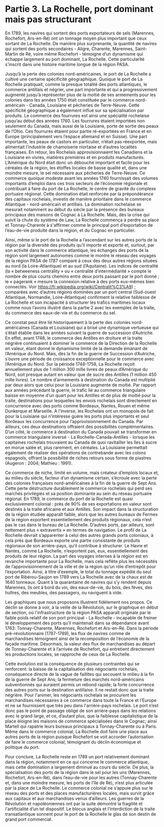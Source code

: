 

# Partie 3. La Rochelle, port dominant mais pas structurant

<Caller id="viz-principale-partie-3" step={1} />

En 1789, les navires qui sortent des ports exportateurs de sels (Marennes, Rochefort, Ars-en-Ré) ont un tonnage moyen plus important que ceux sortant de La Rochelle. De manière plus surprenante, la quantité de navires qui sortent des ports secondaires - Aligre, Charente, Marennes, Saint-Martin de Ré, voire même Rochefort - témoigne d’un dynamisme qui échappe largement au port dominant, La Rochelle. Cette particularité s'inscrit dans une histoire maritime longue de la région PASA.

Jusqu’à la perte des colonies nord-américaines, le port de La Rochelle a cultivé une certaine spécificité géographique. Quoique le port de La Rochelle pratiquait, comme la presque totalité des ports atlantiques, le commerce antillais et négrier, une part importante et qui a progressivement augmenté jusqu’à représenter plus de la moitié de ses armements pour les colonies dans les années 1750 était constituée par le commerce nord-américain - Canada, Louisiane et pêcheries de Terre-Neuve. Cette spécificité géographique a également influé sur sa spécialisation par produits. Le commerce des fourrures est ainsi une spécialité rochelaise jusqu’au début des années 1760. Les fourrures étaient importées non seulement du Canada, mais aussi de la Louisiane, porte de sortie des peaux de l’Ohio. Ces fourrures étaient pour partie ré-exportées en France et en Europe (principalement vers l’espace allemand et en Suisse). Une part importante, les peaux de castors en particulier, n’était pas réexportée, mais alimentait l’industrie de chamoiserie niortaise et d’autres localités françaises. En retour, les Rochelais approvisionnaient les Canadiens et la Louisiane en vivres, matières premières et en produits manufacturés. L’Amérique du Nord était donc un débouché important et facile pour les céréales de la région, les étoffes locales de basse qualité et, dans une moindre mesure, le sel nécessaire aux pêcheries de Terre-Neuve. Ce commerce quoique modeste avant les années 1740 fournissait des volumes importants d’emploi dans ces trois secteurs de l’économie régionale et contribuait à faire du port de La Rochelle, le centre de gravité du complexe portuaire régional. Cette domination était renforcée par la prépondérance des capitaux rochelais, investis de manière prioritaire dans le commerce Atlantique - nord-américain et antillais. La domination rochelaise se mesurait notamment au début du siècle par la présence des bureaux principaux des maisons de Cognac à La Rochelle. Mais, dès la crise qui suivit la chute du système de Law, La Rochelle commença à perdre sa place et Tonnay-Charente à s'affirmer comme le principal port d’exportation de l’eau-de-vie produite dans la région, et du Cognac en particulier. 

<Caller id="viz-principale-partie-3" step={2} />

Ainsi, même si le port de la Rochelle a l’ascendant sur les autres ports de la région par la diversité des produits qu’il importe et exporte et, surtout, par son activité dans le commerce atlantique, les échanges des ports de la région sont largement autonomes comme le montre le réseau des voyages de la région PASA de 1787 comparé à ceux des deux autres régions situées au nord (la Loire-Atlantique) et au sud (l’Aquitaine). Les indices de centralité (la « betweeness centrality » ou « centralité d’intermédiarité » compte le nombre de plus courts chemins entre deux ports passant par le port donné ; le « pagerank » mesure la connexion relative à des ports eux-mêmes bien connectés. Voir <a href="https://fr.wikipedia.org/wiki/Centralit%25C3%25A9" target="blank" rel="noopener noreferrer">https://fr.wikipedia.org/wiki/Centralit%C3%A9</a>) ; comparées avec d’autres régions dominées par un port central (Sud-ouest Atlantique, Normandie, Loire-Atlantique) confirment la relative faiblesse de La Rochelle et son incapacité à structurer les trafics maritimes locaux comme nous l’avons illustré dans la partie 2 avec les exemples de la traite, du commerce des eaux-de-vie et du commerce du sel.

Ce constat peut être lié historiquement à la perte des colonies nord-américaines (Canada et Louisiane) qui a brisé une dynamique vertueuse qui s’était établie dans les années suivant la guerre de succession d’Autriche. En effet, avant 1748, le commerce des Antilles en droiture et la traite négrière continuaient à dominer le commerce de la Direction de la Rochelle en valeur, étant donné le dynamisme limité de la demande émanant de l’Amérique du Nord. Mais, dès la fin de la guerre de Succession d’Autriche, s’ouvre une période de croissance exceptionnelle pour le commerce avec l’Amérique du Nord. Sur la période 1748-1758, La Rochelle reçoit annuellement plus de 1 million 300 mille livres de peaux d’Amérique du Nord, soit presque autant en valeur que de sucre des Antilles (1 million 450 mille livres). Le nombre d’armements à destination du Canada est multiplié par deux alors que celui pour la Louisiane augmente de moitié. Par rapport aux années précédant la guerre, le trafic lié au commerce triangulaire baisse en moyenne d’un quart pour les Antilles et de plus de moitié pour la traite, destinations pour lesquelles les envois rochelais sont directement en concurrence avec des ports comme Bordeaux, Nantes, Rouen et même Dunkerque et Marseille. A l’inverse, les Rochelais ont un monopole de fait pour la Louisiane qui n’intéresse guère les ports plus importants et seul Bordeaux les concurrence pour l’approvisionnement du Canada. Par ailleurs, ces deux destinations offraient des possibilités complémentaires. D’un côté, le commerce à destination du Canada pouvait se transformer en commerce triangulaire inversé - La Rochelle-Canada-Antilles - lorsque les capitaines rochelais trouvaient au Canada de quoi ravitailler les îles à sucre en morue salée et, plus rarement, en céréales. La Louisiane permettait également de réaliser des opérations de contrebande avec les colons espagnols, offrant la possibilité de riches retours sous forme de piastres (Augeron : 2004; Mathieu : 1991).

<Caller id="viz-principale-partie-3" step={3} />

Ce commerce de niche, limité en volume, mais créateur d’emplois locaux et, au milieu du siècle, facteur d’un dynamisme certain, s’écroule avec la perte des colonies françaises nord-américaines à la fin de la guerre de Sept Ans. Cette perte déstructure durablement le commerce rochelais qui perd ses marchés privilégiés et sa position dominante au sein du réseau portuaire régional. En 1789, le commerce du port de la Rochelle est quasi exclusivement colonial : près de 90% de ses exportations en valeur sont destinés à la traite africaine et aux Antilles. Son impact dans la structuration de la région étudiée apparaît faible, alors que les autres bureaux de Fermes de la région exportent essentiellement des produits régionaux, cela n’est pas le cas dans le bureau de La Rochelle. D’autres ports, par ailleurs, sont nettement plus « extravertis » en termes de navigation. Le profil de La Rochelle devrait s’apparenter à celui des autres grands ports coloniaux, à cela près que Bordeaux exporte une partie consistante de produits régionaux de son arrière-pays, qu’il contribue à structurer. Le Havre et Nantes, comme La Rochelle, n’exportent pas, eux, essentiellement des produits de leur région. La part des voyages internes à la région est en revanche importante pour La Rochelle, mais cela reflète plus les nécessités de l’approvisionnement de la ville et de la région qu’un rôle d’entrepôt pour l’exportation. Ainsi, à titre d’exemple, le total du tonnage expédié du seul port de Ribérou-Saujon en 1789 vers La Rochelle avec de la chaux est de 1640 tonneaux. Quant à la quarantaine de navires qui s’y rendent depuis Marennes, ils ont à bord du vin, des eaux-de-vie, du bois, des fèves, des huîtres, des meubles, des passagers, ou naviguent à vide.

Les graphiques que nous proposons illustrent fidèlement nos propos. Ce déclin se donne à voir, à la veille de la Révolution, sur le graphique en début de section, où l'infrastructure de la région PASA apparaît originale par le faible poids relatif de son port principal - La Rochelle - incapable de freiner le développement des ports qu’il maintenait dans sa dépendance avant 1763: Tonnay-Charente, Marennes, Rochefort et Ars-en-Ré. Dans la période pré-révolutionnaire (1787-1789), les flux de navires comme de marchandises témoignent ainsi de la recomposition de l’économie de la façade maritime. Désormais, la valeur des flux de marchandises au départ de Tonnay-Charente et à l’arrivée de Rochefort, qui entretient directement les productions locales, se rapproche de ceux de La Rochelle.

Cette évolution est la conséquence de plusieurs contraintes qui se renforcent: la baisse de la capitalisation des négociants rochelais, conséquence directe de la vague de faillites qui secouent le milieu à la fin de la guerre de Sept Ans; la fermeture des marchés nord-américains subventionnés qui auraient permis un rebond rapide; la forte concurrence des autres ports sur la destination antillaise. Il ne restait donc que la traite négrière. Pour l'animer, les négociants rochelais se procurent les marchandises nécessaires à ce commerce dans toute la France et l’Europe et ne se fournissent que très peu dans l'arrière-pays rochelais. Le port n’est donc pas le point de passage obligé de son arrière-pays dans les relations avec le grand large, et ce, d’autant plus, que la faiblesse capitalistique de la place éloigne les maisons de commerce spécialisées dans le Cognac; ainsi Martell qui rapatrie leurs bureaux principaux à Tonnay-Charente ou à Paris. Même dans le commerce colonial, La Rochelle doit faire une place aux autres ports de la région puisque Rochefort se voit accorder l’autorisation de faire le commerce colonial, témoignant du déclin économique et politique du port.

Pour conclure, La Rochelle reste en 1789 un port relativement dominant dans la région, notamment en ce qui concerne le commerce atlantique, mais cette domination a largement diminué au cours du siècle. De plus, la spécialisation des ports de la région dans le sel pour les uns (Marennes, Rochefort, Ars-en-Ré), dans l’eau-de-vie pour les autres (Tonnay-Charente et, dans une moindre mesure, les ports de l’île de Ré), n’est plus articulée par la place de La Rochelle. Le commerce colonial ne s’appuie plus sur le réseau des ports et des places manufacturières locales, mais survit grâce aux capitaux et aux marchandises venus d’ailleurs. Les guerres de la Révolution et napoléoniennes ont par la suite démontré la fragilité et l'artificialité d’un tel dispositif. Le blocus anglais et l’interdiction de la traite transatlantique sonnent pour le port de la Rochelle le glas de son destin de grand port commercial. 

<Caller id="partie-3-comparaison-exports-coloniaux" />


